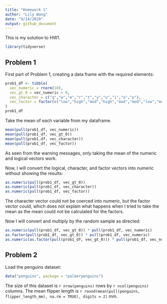 ```yaml
---
title: "Homework 1"
author: "Lily Wang"
date: "9/14/2020"
output: github_document
---
```


This is my solution to HW1.

```r
library(tidyverse)
```


## Problem 1

First part of Problem 1, creating a data frame with the required elements: 

```r
prob1_df <- tibble(
  vec_numeric = rnorm(10),
  vec_gt_0 = vec_numeric > 0,
  vec_character = c("q","w","e","r","t","y","u","i","o","p"),
  vec_factor = factor(c("low","high","mod","high","mod","mod","low","mod","low","high"))
)
prob1_df
```

Take the mean of each variable from my dataframe.

```r
mean(pull(prob1_df, vec_numeric))
mean(pull(prob1_df, vec_gt_0))
mean(pull(prob1_df, vec_character))
mean(pull(prob1_df, vec_factor))
```

As seen from the warning messages, only taking the mean of the numeric and logical vectors work. 

Now, I will convert the logical, character, and factor vectors into numeric without showing the results:

```r
as.numeric(pull(prob1_df, vec_gt_0))
as.numeric(pull(prob1_df, vec_character))
as.numeric(pull(prob1_df, vec_factor))
```
The character vector could not be coerced into numeric, but the factor vector could, which does not explain what happens when I tried to take the mean as the mean could not be calculated for the factors.

Now I will convert and multiply by the random sample as directed:

```r
as.numeric(pull(prob1_df, vec_gt_0)) * pull(prob1_df, vec_numeric)
as.factor(pull(prob1_df, vec_gt_0)) * pull(prob1_df, vec_numeric)
as.numeric(as.factor(pull(prob1_df, vec_gt_0))) * pull(prob1_df, vec_numeric)
```



## Problem 2

Load the penguins dataset:

```r
data("penguins", package = "palmerpenguins")
```

The size of this dataset is `r nrow(penguins)` rows by `r ncol(penguins)` columns. The mean flipper length is `r round(mean(pull(penguins, flipper_length_mm), na.rm = TRUE), digits = 2)` mm.
